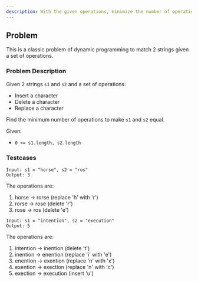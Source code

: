 ```yaml
---
description: With the given operations, minimize the number of operations to make 2 strings equal.
---
```



<head>
  <title>Edit Distance | Dynamic Programming</title>
</head>

## Problem

This is a classic problem of dynamic programming to match 2 strings given 
a set of operations.

### Problem Description

Given 2 strings `s1` and `s2` and a set of operations:

- Insert a character
- Delete a character
- Replace a character

Find the minimum number of operations to make `s1` and `s2` equal.

Given:
- `0 <= s1.length, s2.length`

### Testcases

```testcase
Input: s1 = "horse", s2 = "ros"
Output: 3
```
The operations are:
1. horse -> rorse (replace 'h' with 'r')
2. rorse -> rose (delete 'r')
3. rose -> ros (delete 'e')

```testcase
Input: s1 = "intention", s2 = "execution"
Output: 5
```
The operations are:
1. intention -> inention (delete 't')
2. inention -> enention (replace 'i' with 'e')
3. enention -> exention (replace 'n' with 'x')
4. exention -> exection (replace 'n' with 'c')
5. exection -> execution (insert 'u')


